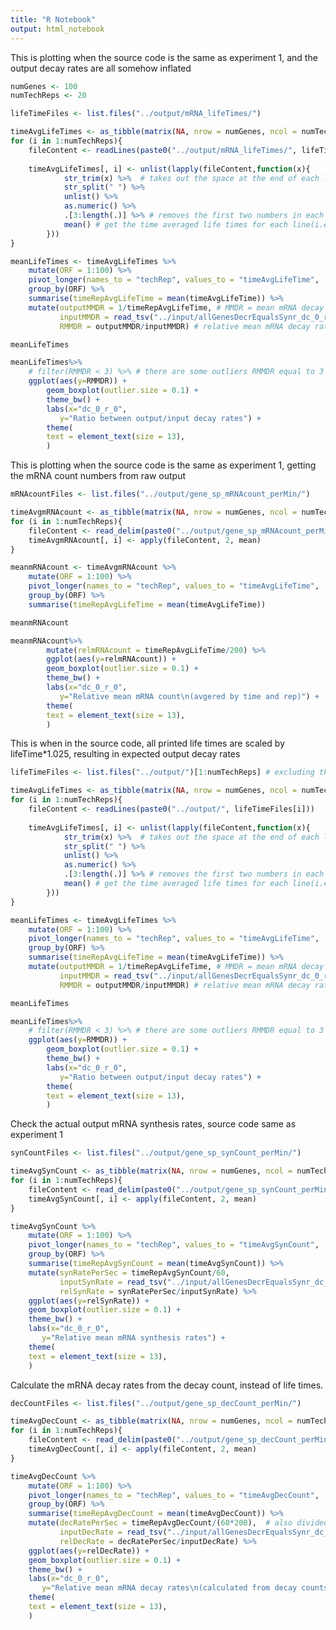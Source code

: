 ```yaml
---
title: "R Notebook"
output: html_notebook
---
```


This is plotting when the source code is the same as experiment 1, and the output decay rates are all somehow inflated
```r
numGenes <- 100
numTechReps <- 20

```


```r
lifeTimeFiles <- list.files("../output/mRNA_lifeTimes/")

timeAvgLifeTimes <- as_tibble(matrix(NA, nrow = numGenes, ncol = numTechReps))
for (i in 1:numTechReps){
    fileContent <- readLines(paste0("../output/mRNA_lifeTimes/", lifeTimeFiles[i]))
    
    timeAvgLifeTimes[, i] <- unlist(lapply(fileContent,function(x){
            str_trim(x) %>%  # takes out the space at the end of each line
            str_split(" ") %>% 
            unlist() %>% 
            as.numeric() %>%
            .[3:length(.)] %>% # removes the first two numbers in each line, 1st=geneID, 2nd=number of life times collected, the rest are the lifeTimes 
            mean() # get the time averaged life times for each line(i.e. gene)
        }))
}

meanLifeTimes <- timeAvgLifeTimes %>%
    mutate(ORF = 1:100) %>% 
    pivot_longer(names_to = "techRep", values_to = "timeAvgLifeTime", !ORF) %>% 
    group_by(ORF) %>%
    summarise(timeRepAvgLifeTime = mean(timeAvgLifeTime)) %>% 
    mutate(outputMMDR = 1/timeRepAvgLifeTime, # MMDR = mean mRNA decay rate
           inputMMDR = read_tsv("../input/allGenesDecrEqualsSynr_dc_0_r_0_S.cer.mRNA.ini.abndc.syn.dec", col_names = FALSE) %>% pull(X4),
           RMMDR = outputMMDR/inputMMDR) # relative mean mRNA decay rate = output/input decay rate

meanLifeTimes 

meanLifeTimes%>% 
    # filter(RMMDR < 3) %>% # there are some outliers RMMDR equal to 3 or even 4
    ggplot(aes(y=RMMDR)) +
        geom_boxplot(outlier.size = 0.1) +
        theme_bw() +
        labs(x="dc_0_r_0",
           y="Ratio between output/input decay rates") +
        theme(
        text = element_text(size = 13),
        )
```
This is plotting when the source code is the same as experiment 1, getting the mRNA count numbers from raw output
```r
mRNAcountFiles <- list.files("../output/gene_sp_mRNAcount_perMin/")

timeAvgmRNAcount <- as_tibble(matrix(NA, nrow = numGenes, ncol = numTechReps))
for (i in 1:numTechReps){
    fileContent <- read_delim(paste0("../output/gene_sp_mRNAcount_perMin/", mRNAcountFiles[i]), col_names = FALSE)[,2:101] # ignore the first col=timeMark,last col= NA
    timeAvgmRNAcount[, i] <- apply(fileContent, 2, mean)
}

meanmRNAcount <- timeAvgmRNAcount %>%
    mutate(ORF = 1:100) %>% 
    pivot_longer(names_to = "techRep", values_to = "timeAvgLifeTime", !ORF) %>% 
    group_by(ORF) %>%
    summarise(timeRepAvgLifeTime = mean(timeAvgLifeTime))

meanmRNAcount

meanmRNAcount%>% 
        mutate(relmRNAcount = timeRepAvgLifeTime/200) %>% 
        ggplot(aes(y=relmRNAcount)) +
        geom_boxplot(outlier.size = 0.1) +
        theme_bw() +
        labs(x="dc_0_r_0",
           y="Relative mean mRNA count\n(avgered by time and rep)") +
        theme(
        text = element_text(size = 13),
        )
```


This is when in the source code, all printed life times are scaled by lifeTime*1.025, resulting in expected output decay rates
```r
lifeTimeFiles <- list.files("../output/")[1:numTechReps] # excluding the "mRNA_lifeTimes" folder

timeAvgLifeTimes <- as_tibble(matrix(NA, nrow = numGenes, ncol = numTechReps))
for (i in 1:numTechReps){
    fileContent <- readLines(paste0("../output/", lifeTimeFiles[i]))
    
    timeAvgLifeTimes[, i] <- unlist(lapply(fileContent,function(x){
            str_trim(x) %>%  # takes out the space at the end of each line
            str_split(" ") %>% 
            unlist() %>% 
            as.numeric() %>%
            .[3:length(.)] %>% # removes the first two numbers in each line, 1st=geneID, 2nd=number of life times collected, the rest are the lifeTimes 
            mean() # get the time averaged life times for each line(i.e. gene)
        }))
}

meanLifeTimes <- timeAvgLifeTimes %>%
    mutate(ORF = 1:100) %>% 
    pivot_longer(names_to = "techRep", values_to = "timeAvgLifeTime", !ORF) %>% 
    group_by(ORF) %>%
    summarise(timeRepAvgLifeTime = mean(timeAvgLifeTime)) %>% 
    mutate(outputMMDR = 1/timeRepAvgLifeTime, # MMDR = mean mRNA decay rate
           inputMMDR = read_tsv("../input/allGenesDecrEqualsSynr_dc_0_r_0_S.cer.mRNA.ini.abndc.syn.dec", col_names = FALSE) %>% pull(X4),
           RMMDR = outputMMDR/inputMMDR) # relative mean mRNA decay rate = output/input decay rate

meanLifeTimes 

meanLifeTimes%>% 
    # filter(RMMDR < 3) %>% # there are some outliers RMMDR equal to 3 or even 4
    ggplot(aes(y=RMMDR)) +
        geom_boxplot(outlier.size = 0.1) +
        theme_bw() +
        labs(x="dc_0_r_0",
           y="Ratio between output/input decay rates") +
        theme(
        text = element_text(size = 13),
        )
```


Check the actual output mRNA synthesis rates, source code same as experiment 1
```r
synCountFiles <- list.files("../output/gene_sp_synCount_perMin/")

timeAvgSynCount <- as_tibble(matrix(NA, nrow = numGenes, ncol = numTechReps))
for (i in 1:numTechReps){
    fileContent <- read_delim(paste0("../output/gene_sp_synCount_perMin/", synCountFiles[i]), col_names = FALSE)[,2:101] # ignore the first col=timeMark,last col= NA
    timeAvgSynCount[, i] <- apply(fileContent, 2, mean)
}

timeAvgSynCount %>%
    mutate(ORF = 1:100) %>% 
    pivot_longer(names_to = "techRep", values_to = "timeAvgSynCount", !ORF) %>% 
    group_by(ORF) %>%
    summarise(timeRepAvgSynCount = mean(timeAvgSynCount)) %>%
    mutate(synRatePerSec = timeRepAvgSynCount/60,
           inputSynRate = read_tsv("../input/allGenesDecrEqualsSynr_dc_0_r_0_S.cer.mRNA.ini.abndc.syn.dec", col_names = FALSE) %>% pull(X3),
           relSynRate = synRatePerSec/inputSynRate) %>% 
    ggplot(aes(y=relSynRate)) +
    geom_boxplot(outlier.size = 0.1) +
    theme_bw() +
    labs(x="dc_0_r_0",
       y="Relative mean mRNA synthesis rates") +
    theme(
    text = element_text(size = 13),
    )

```

Calculate the mRNA decay rates from the decay count, instead of life times.
```r
decCountFiles <- list.files("../output/gene_sp_decCount_perMin/")

timeAvgDecCount <- as_tibble(matrix(NA, nrow = numGenes, ncol = numTechReps))
for (i in 1:numTechReps){
    fileContent <- read_delim(paste0("../output/gene_sp_decCount_perMin/", decCountFiles[i]), col_names = FALSE)[,2:101] # ignore the first col=timeMark,last col= NA
    timeAvgDecCount[, i] <- apply(fileContent, 2, mean)
}

timeAvgDecCount %>%
    mutate(ORF = 1:100) %>% 
    pivot_longer(names_to = "techRep", values_to = "timeAvgDecCount", !ORF) %>% 
    group_by(ORF) %>%
    summarise(timeRepAvgDecCount = mean(timeAvgDecCount)) %>%
    mutate(decRatePerSec = timeRepAvgDecCount/(60*200),  # also divided by 200 because the decay rates are for all 200 initial mRNAs altogether
           inputDecRate = read_tsv("../input/allGenesDecrEqualsSynr_dc_0_r_0_S.cer.mRNA.ini.abndc.syn.dec", col_names = FALSE) %>% pull(X4),
           relDecRate = decRatePerSec/inputDecRate) %>%  
    ggplot(aes(y=relDecRate)) +
    geom_boxplot(outlier.size = 0.1) +
    theme_bw() +
    labs(x="dc_0_r_0",
       y="Relative mean mRNA decay rates\n(calculated from decay counts)") +
    theme(
    text = element_text(size = 13),
    )

```



